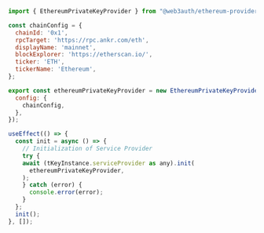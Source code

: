 ```js
import { EthereumPrivateKeyProvider } from "@web3auth/ethereum-provider";

const chainConfig = {
  chainId: '0x1',
  rpcTarget: 'https://rpc.ankr.com/eth',
  displayName: 'mainnet',
  blockExplorer: 'https://etherscan.io/',
  ticker: 'ETH',
  tickerName: 'Ethereum',
};

export const ethereumPrivateKeyProvider = new EthereumPrivateKeyProvider({
  config: {
    chainConfig,
  },
});

useEffect(() => {
  const init = async () => {
    // Initialization of Service Provider
    try {
    await (tKeyInstance.serviceProvider as any).init(
      ethereumPrivateKeyProvider,
    );
    } catch (error) {
      console.error(error);
    }
  };
  init();
}, []);
```
